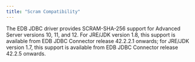 ```yaml
---
title: "Scram Compatibility"
---
```


<div id="scram_compatibility" class="registered_link"></div>


The EDB JDBC driver provides SCRAM-SHA-256 support for Advanced Server versions 10, 11, and 12. For JRE/JDK version 1.8, this support is available from EDB JDBC Connector release 42.2.2.1 onwards; for JRE/JDK version 1.7, this support is available from EDB JDBC Connector release 42.2.5 onwards.
